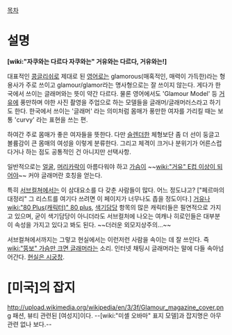 [[목차]]

= 설명 =
'''[wiki:"자쿠와는 다르다 자쿠와는" 거유와는 다르다, 거유와는!]'''

대표적인 [[콩글리쉬]]로 제대로 된 [[영어]]로는 glamorous(매혹적인, 매력이 가득한)라는 형용사가 주로 쓰이고 glamour/glamor라는 명사형으로는 잘 쓰이지 않는다. 게다가 한국에서 쓰이는 글래머와는 뜻이 약간 다르다. 물론 영어에서도 'Glamour Model' 등 [[거유]]에 풍만하며 야한 사진 촬영을 주업으로 하는 모델들을 글래머/글래머러스라고 하기도 한다. 한국에서 쓰이는 '글래머' 라는 의미처럼 몸매가 풍만한 여자를 가리킬 때는 보통 'curvy' 라는 표현을 쓰는 편.

하여간 주로 몸매가 좋은 여자들을 뜻한다. 다만 [[슬렌더]]한 체형보단 좀 더 선이 둥글고 볼륨감이 큰 몸매의 여성을 이렇게 분류한다. 그리고 체격이 크거나 분위기가 어른스럽다거나 하는 점도 공통적인 건 아니지만 선택사항.

일반적으로는 [[얼굴]], [[머리카락]]이 아름다워야 하고 [[가슴]]이 ~~[[wiki:"거유" E컵 이상이 되어야]]~~ 커야 글래머란 호칭을 얻는다.

특히 [[서브컬쳐]]에서는 이 삼대요소를 다 갖춘 사람들이 많다. 어느 정도냐고? ["페르마의 대정리" 그 리스트를 여기다 쓰려면 이 페이지가 너무나도 좁을 정도이다.] [[거유]]나 [[wiki:"80 Plus(캐릭터)" 80 plus]], [[색기담당]] 항목의 많은 캐릭터들은 필연적으로 가지고 있으며, 굳이 색기담당이 아니더라도 서브컬처에 나오는 여캐나 히로인들은 대부분 이 속성을 가지고 있다고 봐도 된다. ~~더러운 외모지상주의...~~

서브컬쳐에서까지는 그렇고 현실에서는 이런저런 사람을 속이는 데 잘 쓰인다. 즉 [[wiki:"뚱보" 가슴만 크면 글래머]]라는 소리. 인터넷 채팅시 글래머라는 말에 다들 속아넘어간다. [[현실은 시궁창]].
= [미국]의 잡지 =
http://upload.wikimedia.org/wikipedia/en/3/3f/Glamour_magazine_cover.png
패션, 뷰티 관련된 [여성지]이다. --[wiki:"미셸 오바마" 표지 모델]과 잡지명은 아무 관련 없나 보다.--
